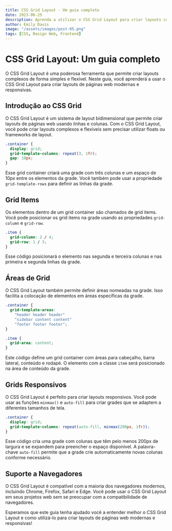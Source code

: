 ```yaml
---
title: CSS Grid Layout - Um guia completo
date: 2023-06-25
description: Aprenda a utilizar o CSS Grid Layout para criar layouts complexos de forma simples.
author: Emily Davis
image: "/assets/images/post-05.png"
tags: [CSS, Design Web, Frontend]
---
```


# CSS Grid Layout: Um guia completo

O CSS Grid Layout é uma poderosa ferramenta que permite criar layouts complexos de forma simples e flexível. Neste guia, você aprenderá a usar o CSS Grid Layout para criar layouts de páginas web modernas e responsivas.

## Introdução ao CSS Grid

O CSS Grid Layout é um sistema de layout bidimensional que permite criar layouts de páginas web usando linhas e colunas. Com o CSS Grid Layout, você pode criar layouts complexos e flexíveis sem precisar utilizar floats ou frameworks de layout.

```css
.container {
  display: grid;
  grid-template-columns: repeat(3, 1fr);
  gap: 10px;
}
```

Esse grid container criará uma grade com três colunas e um espaço de 10px entre os elementos da grade. Você também pode usar a propriedade `grid-template-rows` para definir as linhas da grade.

## Grid Items

Os elementos dentro de um grid container são chamados de grid items. Você pode posicionar os grid items na grade usando as propriedades `grid-column` e `grid-row`.

```css
.item {
  grid-column: 2 / 4;
  grid-row: 1 / 3;
}
```

Esse código posicionará o elemento nas segunda e terceira colunas e nas primeira e segunda linhas da grade.

## Áreas de Grid

O CSS Grid Layout também permite definir áreas nomeadas na grade. Isso facilita a colocação de elementos em áreas específicas da grade.

```css
.container {
  grid-template-areas:
    "header header header"
    "sidebar content content"
    "footer footer footer";
}

.item {
  grid-area: content;
}
```

Este código define um grid container com áreas para cabeçalho, barra lateral, conteúdo e rodapé. O elemento com a classe `item` será posicionado na área de conteúdo da grade.

## Grids Responsivos

O CSS Grid Layout é perfeito para criar layouts responsivos. Você pode usar as funções `minmax()` e `auto-fill` para criar grades que se adaptem a diferentes tamanhos de tela.

```css
.container {
  display: grid;
  grid-template-columns: repeat(auto-fill, minmax(200px, 1fr));
}
```

Esse código cria uma grade com colunas que têm pelo menos 200px de largura e se expandem para preencher o espaço disponível. A palavra-chave `auto-fill` permite que a grade crie automaticamente novas colunas conforme necessário.

## Suporte a Navegadores

O CSS Grid Layout é compatível com a maioria dos navegadores modernos, incluindo Chrome, Firefox, Safari e Edge. Você pode usar o CSS Grid Layout em seus projetos web sem se preocupar com a compatibilidade de navegadores.

Esperamos que este guia tenha ajudado você a entender melhor o CSS Grid Layout e como utilizá-lo para criar layouts de páginas web modernas e responsivas!
